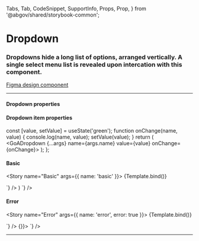   Tabs,
  Tab,
  CodeSnippet,
  SupportInfo,
  Props,
  Prop,
} from '@abgov/shared/storybook-common';

<Meta title="Components/Dropdown" />

# Dropdown

### Dropdowns hide a long list of options, arranged vertically. A single select menu list is revealed upon intercation with this component.

[Figma design component](https://www.figma.com/file/3pb2IK8s2QUqWieH79KdN7/%E2%9D%96-Components-%7C-DIO-DS?node-id=700%3A7316)

---

#### Dropdown properties

<Props>
  <Prop
    name="name"
    type="string"
    required="true"
    description="Must be unique in the rendered view and must match the children's name"
  />
  <Prop
    name="value"
    type="string"
  />
  <Prop
    name="leadingicon"
    type="GoAIconType"
  />
  <Prop
    name="maxheight"
    type="string"
    description="Maximum height of the dropdown menu items popover"
  />
  <Prop
    name="placeholder"
    type="string"
  />
  <Prop
    name="width"
    type="string"
    description="Override the autosized menu width"
  />
  <Prop
    name="disabled"
    type="boolean"
  />
  <Prop
    name="error"
    type="boolean"
    description="Sets the dropdown in an error state"
  />
  <Prop 
    name="arialabel" 
    type="string" 
    description="Defines how the selected value will be translated for the screen reader. If not specified it will fall back to the name" 
  />
  <Prop
    name="_change"
    type="CustomEvent<{detail: { name: string, value: string }}>"
    description="Sets the dropdown in an error state"
  />
</Props>


#### Dropdown item properties
<Props>
  <Prop
    name="name"
    type="string"
    description="Must match the name of the parent GoADropdown component"
  />
  <Prop
    name="value"
    type="string"
    description="The value of the item. This value will be contained within the onChange event"
  />
  <Prop
    name="label"
    type="string"
    description="The displayed value within the selection box. The `value` property is the fallback value."
  />
</Props>


  const [value, setValue] = useState('green');
  function onChange(name, value) {
    console.log(name, value);
    setValue(value);
  }
  return (
    <GoADropdown {...args} name={args.name} value={value} onChange={onChange}>
      <GoADropdownOption name={args.name} value="red" label="Red" />
      <GoADropdownOption name={args.name} value="green" label="Green" />
      <GoADropdownOption name={args.name} value="blue" label="Blue" />
    </GoADropdown>
  );
};

#### Basic

<Story name="Basic" args={{ name: 'basic' }}>
  {Template.bind()}
</Story>

<Tabs>
  <Tab label="Web Component" hidden={true}>
    <CodeSnippet
      lang="html"
      code={`
      <goa-dropdown id="dropdown" name="colors">
        <goa-dropdown-item value="red" name="colors" label="Red" />
        <goa-dropdown-item value="green" name="colors" label="Green" />
        <goa-dropdown-item value="blue" name="colors" label="Blue" />
      </goa-dropdown>
    `}
    />
    <CodeSnippet
      lang="js"
      code={`
      var dropdown = document.getElementById("dropdown");
      dropdown.addEventListener("_change", e => {
        console.log("_change", e.detail);
        dropdown.setAttribute("value", e.detail.value);
      });
    `}
    />
  </Tab>
  <Tab label="Angular">
    <CodeSnippet
      lang="html"
      code={`
      <goa-dropdown name="colors"
          [value]="selectedColor"
          (_change)="selectColor($event)">
          <goa-dropdown-item
            name="colors"
            *ngFor="let color of colors"
            [value]="color"
            [label]="color"
          >
          </goa-dropdown-item>
      </goa-dropdown>
    `}
    />
    <CodeSnippet
      lang="js"
      code={`
      export class MyComponent {
        colors: string[] = ['red', 'green', 'blue'];
        selectedColor: string = 'red';
        selectColor(event: any) {
          this.selectedColor = event.detail.value;
        }
      }
    `}
    />
  </Tab>
  <Tab label="React">
    <CodeSnippet
      lang="tsx"
      code={`
      const [value, setValue] = useState('green');
      function onChange(name: string, value: string | string[]) {
        setValue(value);
      }
      return (
        <GoADropdown name="colors" value={value} onChange={onChange}>
          <GoADropdownOption name="colors" value="red" label="Red" />
          <GoADropdownOption name="colors" value="green" label="Green" />
          <GoADropdownOption name="colors" value="blue" label="Blue" />
        </GoADropdown>
      )
    `}
    />
  </Tab>
</Tabs>

#### Error

<Story name="Error" args={{ name: 'error', error: true }}>
  {Template.bind()}
</Story>

<Tabs>
  <Tab label="Web Component" hidden={true}>
    <CodeSnippet
      lang="html"
      code={`
      <goa-dropdown id="dropdown" name="colors" error="true">
        <goa-dropdown-item value="red" name="colors" label="Red" />
        <goa-dropdown-item value="green" name="colors" label="Green" />
        <goa-dropdown-item value="blue" name="colors" label="Blue" />
      </goa-dropdown>
    `}
    />
  </Tab>
  <Tab label="Angular">
    <CodeSnippet
      lang="html"
      code={`
      <goa-dropdown name="colors" error="true">
        <goa-dropdown-item value="red" name="colors" label="Red"></goa-dropdown-item>
        <goa-dropdown-item value="green" name="colors" label="Green"></goa-dropdown-item>
        <goa-dropdown-item value="blue" name="colors" label="Blue"></goa-dropdown-item>
      </goa-dropdown>
    `}
    />
  </Tab>
  <Tab label="React">
    <CodeSnippet
      lang="tsx"
      code={`
      <GoADropdown name="colors" error={true} value={value} onChange={() => {}}>
        <GoADropdownOption name="colors" value="red" label="Red" />
        <GoADropdownOption name="colors" value="green" label="Green" />
        <GoADropdownOption name="colors" value="blue" label="Blue" />
      </GoADropdown>
    `}
    />
  </Tab>
</Tabs>

---

<SupportInfo />
